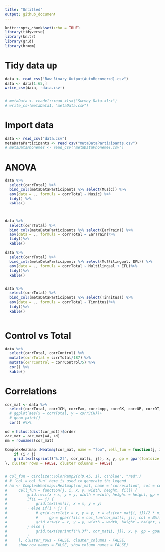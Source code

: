```yaml
---
title: "Untitled"
output: github_document
---
```


```r
knitr::opts_chunk$set(echo = TRUE)
library(tidyverse)
library(knitr)
library(grid)
library(broom)
```

# Tidy data up
```r
data <- read_csv("Raw Binary Output(AutoRecovered).csv")
data <- data[1:65,]
write_csv(data, "data.csv")


# metaData <- readxl::read_xlsx("Survey Data.xlsx")
# write_csv(metaData1, "metaData.csv")

```

# Import data
```r
data <- read_csv("data.csv")
metaDataParticipants <- read_csv("metaDataParticipants.csv")
# metaDataPhonemes <- read_csv("metaDataPhonemes.csv")

```

# ANOVA
```r
data %>% 
  select(corrTotal) %>% 
  bind_cols(metaDataParticipants %>% select(Music)) %>% 
  aov(data = ., formula = corrTotal ~ Music) %>% 
  tidy() %>% 
  kable()



data %>% 
  select(corrTotal) %>% 
  bind_cols(metaDataParticipants %>% select(EarTrain)) %>% 
  aov(data = ., formula = corrTotal ~ EarTrain)%>% 
  tidy()%>% 
  kable()

data %>% 
  select(corrTotal) %>% 
  bind_cols(metaDataParticipants %>% select(Multilingual, EFL)) %>% 
  aov(data = ., formula = corrTotal ~ Multilingual + EFL)%>% 
  tidy()%>% 
  kable()


data %>% 
  select(corrTotal) %>% 
  bind_cols(metaDataParticipants %>% select(Tinnitus)) %>% 
  aov(data = ., formula = corrTotal ~ Tinnitus)%>% 
  tidy()%>% 
  kable()
  
```

# Control vs Total

```r
data %>% 
  select(corrTotal, corrControl) %>% 
  mutate(corrTotal = corrTotal/187) %>% 
  mutate(corrControl = corrControl/5) %>% 
  cor() %>% 
  kable()
```



# Correlations

```r
cor_mat <- data %>% 
  select(corrTotal, corrJCH, corrFam, corrLmpp, corrGK, corrBP, corrDT, corrMmpp, corrFmpp, corrNonfam) %>% 
  # ggplot(aes(x = corrTotal, y = corrJCH))+
  # geom_point()
  cor() #%>% 

od = hclust(dist(cor_mat))$order
cor_mat = cor_mat[od, od]
nm = rownames(cor_mat)  

ComplexHeatmap::Heatmap(cor_mat, name = "foo", cell_fun = function(j, i, x, y, width, height, fill) {
    if (i < j)
    grid.text(sprintf("%.2f", cor_mat[i, j]), x, y, gp = gpar(fontsize = 10))
}, cluster_rows = FALSE, cluster_columns = FALSE)


# col_fun = circlize::colorRamp2(c(0.45, 1), c("blue", "red"))
# # `col = col_fun` here is used to generate the legend
# hm <- ComplexHeatmap::Heatmap(cor_mat, name = "correlation", col = col_fun, rect_gp = gpar(type = "none"), 
#     cell_fun = function(j, i, x, y, width, height, fill) {
#         grid.rect(x = x, y = y, width = width, height = height, gp = gpar(col = "grey", fill = NA))
#         if(i == j) {
#             grid.text(nm[i], x = x, y = y)
#         } else if(i > j) {
#             # grid.circle(x = x, y = y, r = abs(cor_mat[i, j])/2 * min(unit.c(width, height)), 
#             #     gp = gpar(fill = col_fun(cor_mat[i, j]), col = NA))
#             grid.draw(x = x, y = y, width = width, height = height, gp = gpar(fill = col_fun(cor_mat[i, j]), col = NA))
#         } else {
#             grid.text(sprintf("%.3f", cor_mat[i, j]), x, y, gp = gpar(fontsize = 8))
#         }
#     }, cluster_rows = FALSE, cluster_columns = FALSE,
#     show_row_names = FALSE, show_column_names = FALSE)
```

